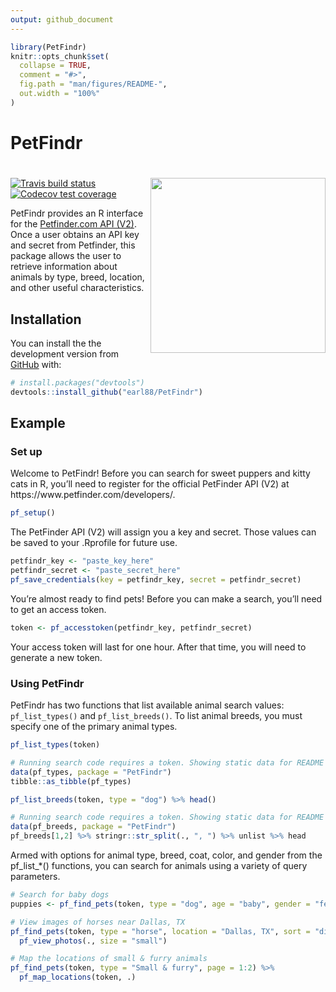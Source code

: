 ```yaml
---
output: github_document
---
```


<!-- README.md is generated from README.Rmd. Please edit that file -->

```r
library(PetFindr)
knitr::opts_chunk$set(
  collapse = TRUE,
  comment = "#>",
  fig.path = "man/figures/README-",
  out.width = "100%"
)
```
# PetFindr 

<!-- badges: start -->
# <img src='man/figures/logo.png' align="right" height="280" /></a>
[![Travis build status](https://travis-ci.org/earl88/PetFindr.svg?branch=master)](https://travis-ci.org/earl88/PetFindr)
[![Codecov test coverage](https://codecov.io/gh/earl88/PetFindr/branch/master/graph/badge.svg)](https://codecov.io/gh/earl88/PetFindr?branch=master)
<!-- badges: end -->

PetFindr provides an R interface for the [Petfinder.com API (V2)](https://www.petfinder.com/developers/). Once a user obtains an API key and secret from Petfinder, this package allows the user to retrieve information about animals by type, breed, location, and other useful characteristics.

## Installation

You can install the  the development version from [GitHub](https://github.com/) with:

``` r
# install.packages("devtools")
devtools::install_github("earl88/PetFindr")
```

## Example

### Set up

Welcome to PetFindr! Before you can search for sweet puppers and kitty cats in R, you'll need to register for the official PetFinder API (V2) at https://www.petfinder.com/developers/.

```r
pf_setup()
```

The PetFinder API (V2) will assign you a key and secret. Those values can be saved to your .Rprofile for future use.

```r
petfindr_key <- "paste_key_here"
petfindr_secret <- "paste_secret_here"
pf_save_credentials(key = petfindr_key, secret = petfindr_secret)
```

You're almost ready to find pets! Before you can make a search, you'll need to get an access token.

```r
token <- pf_accesstoken(petfindr_key, petfindr_secret)
```

Your access token will last for one hour. After that time, you will need to generate a new token.

### Using PetFindr

PetFindr has two functions that list available animal search values: `pf_list_types()` and `pf_list_breeds()`. To list animal breeds, you must specify one of the primary animal types.

```r
pf_list_types(token)
```

```r
# Running search code requires a token. Showing static data for README
data(pf_types, package = "PetFindr")
tibble::as_tibble(pf_types)
```
```r
pf_list_breeds(token, type = "dog") %>% head()
```

```r
# Running search code requires a token. Showing static data for README
data(pf_breeds, package = "PetFindr")
pf_breeds[1,2] %>% stringr::str_split(., ", ") %>% unlist %>% head
```


Armed with options for animal type, breed, coat, color, and gender from the pf_list_*() functions, you can search for animals using a variety of query parameters.

```r
# Search for baby dogs
puppies <- pf_find_pets(token, type = "dog", age = "baby", gender = "female")

# View images of horses near Dallas, TX
pf_find_pets(token, type = "horse", location = "Dallas, TX", sort = "distance") %>%
  pf_view_photos(., size = "small")

# Map the locations of small & furry animals
pf_find_pets(token, type = "Small & furry", page = 1:2) %>%
  pf_map_locations(token, .)
```
